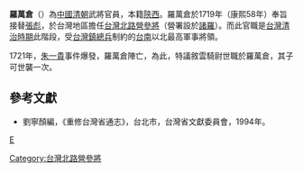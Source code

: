 '''羅萬倉'''（{{bd|？||1721年}}）為[[中國|中國]][[清朝|清朝]]武將官員，本籍[[陝西|陝西]]。羅萬倉於1719年（康熙58年）奉旨接替[[張彪|張彪]]，於台灣地區擔任[[台灣北路營|台灣北路營]][[參將|參將]]（營署設於[[諸羅|諸羅]]）。而此官職是[[台灣清治時期|台灣清治時期]]此階段，受[[台灣鎮|台灣鎮]][[總兵|總兵]]制約的[[台南|台南]]以北最高軍事將領。

1721年，[[朱一貴|朱一貴]]事件爆發，羅萬倉陣亡，為此，特議敘雲騎尉世職於羅萬倉，其子可世襲一次。

{{start box}}
{{s-before|[[張彪_(清朝江蘇)|張彪]]}}
{{s-title|[[台灣北路營|台灣北路營]][[參將|參將]]|1719年上任}}
{{s-after|[[朱文|朱文]]}}
{{end box}}

==參考文獻==
*劉寧顏編，《重修台灣省通志》，台北市，台灣省文獻委員會，1994年。

[[Category:台灣北路營參將|Category:台灣北路營參將]]
[[category:罗姓|E]]